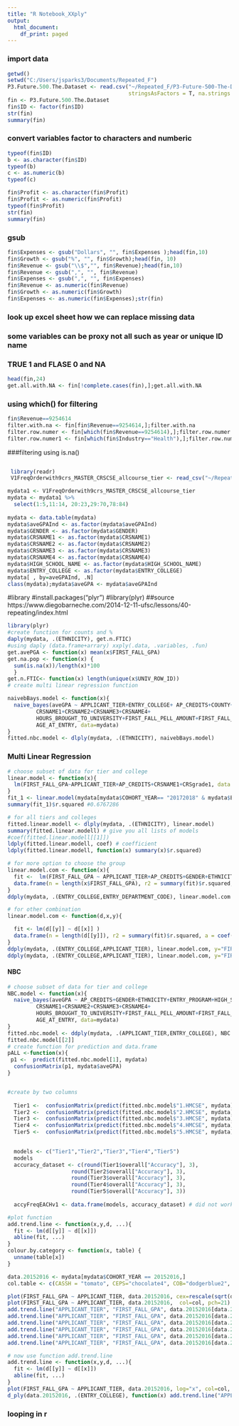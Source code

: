 ---
title: "R Notebook_XXply"
output:
  html_document:
    df_print: paged
---
### import data
```{r}
getwd()
setwd("C:/Users/jsparks3/Documents/Repeated_F")
P3.Future.500.The.Dataset <- read.csv("~/Repeated_F/P3-Future-500-The-Dataset.csv",
                                      stringsAsFactors = T, na.strings = c(""))
fin <- P3.Future.500.The.Dataset
fin$ID <- factor(fin$ID)
str(fin)
summary(fin)
```
### convert variables factor to characters and numberic
```{r}
typeof(fin$ID)
b <- as.character(fin$ID)
typeof(b)
c <- as.numeric(b)
typeof(c)

fin$Profit <- as.character(fin$Profit)
fin$Profit <- as.numeric(fin$Profit)
typeof(fin$Profit)
str(fin)
summary(fin)
```
###  gsub
```{r}
fin$Expenses <- gsub("Dollars", "", fin$Expenses );head(fin,10)
fin$Growth <- gsub("%", "", fin$Growth);head(fin, 10)
fin$Revenue <- gsub("\\$","", fin$Revenue);head(fin,10)
fin$Revenue <- gsub(",", "", fin$Revenue)
fin$Expenses <- gsub(",", "", fin$Expenses)
fin$Revenue <- as.numeric(fin$Revenue)
fin$Growth <- as.numeric(fin$Growth)
fin$Expenses <- as.numeric(fin$Expenses);str(fin)
```
### look up excel sheet how we can replace missing data 
### some variables can be proxy not all such as year or unique ID name
### TRUE 1 and FLASE 0 and NA
```{r}
head(fin,24)
get.all.with.NA <- fin[!complete.cases(fin),];get.all.with.NA
```
### using which() for filtering
```{r}
fin$Revenue==9254614
filter.with.na <- fin[fin$Revenue==9254614,];filter.with.na
filter.row.numer <- fin[which(fin$Revenue==9254614),];filter.row.numer
filter.row.numer1 <- fin[which(fin$Industry=="Health"),];filter.row.numer1
```
###filtering using is.na()
```{r}

```



```{r}
 library(readr)
 V1FreqOrderwith9crs_MASTER_CRSCSE_allcourse_tier <- read_csv("~/Repeated_F/V1FreqOrderwith9crs_MASTER_CRSCSE_allcourse_tier.csv")

mydata1 <- V1FreqOrderwith9crs_MASTER_CRSCSE_allcourse_tier
mydata <- mydata1 %>% 
  select(1:5,11:14, 20:23,29:70,78:84) 
 
mydata <- data.table(mydata)
mydata$aveGPAInd <- as.factor(mydata$aveGPAInd)
mydata$GENDER <- as.factor(mydata$GENDER)
mydata$CRSNAME1 <- as.factor(mydata$CRSNAME1)
mydata$CRSNAME2 <- as.factor(mydata$CRSNAME2)
mydata$CRSNAME3 <- as.factor(mydata$CRSNAME3)
mydata$CRSNAME4 <- as.factor(mydata$CRSNAME4)
mydata$HIGH_SCHOOL_NAME <- as.factor(mydata$HIGH_SCHOOL_NAME)
mydata$ENTRY_COLLEGE <- as.factor(mydata$ENTRY_COLLEGE)
mydata[ , by=aveGPAInd, .N]
class(mydata);mydata$aveGPA <- mydata$aveGPAInd
```
#library
#install.packages("plyr")
#library(plyr)
##source https://www.diegobarneche.com/2014-12-11-ufsc/lessons/40-repeating/index.html
```{r}
library(plyr)
#create function for counts and %
daply(mydata, .(ETHNICITY), get.n.FTIC)
#using daply (data.frame+arrary) xxply(.data, .variables, .fun)
get.avePGA <- function(x) mean(x$FIRST_FALL_GPA)
get.na.pop <- function(x) {
  sum(is.na(x))/length(x)*100
  }
get.n.FTIC<- function(x) length(unique(x$UNIV_ROW_ID))
# create multi linear regression function

naivebBays.model <- function(x){
  naive_bayes(aveGPA ~ APPLICANT_TIER+ENTRY_COLLEGE+ AP_CREDITS+COUNTY+GENDER+ENTRY_PROGRAM+ +HIGH_SCHOOL_NAME+ETHNICITY+
         CRSNAME1+CRSNAME2+CRSNAME3+CRSNAME4+
         HOURS_BROUGHT_TO_UNIVERSITY+FIRST_FALL_PELL_AMOUNT+FIRST_FALL_BRIGHT_FUTURES_AMOUNT+
         AGE_AT_ENTRY, data=mydata)
}
fitted.nbc.model <- dlply(mydata, .(ETHNICITY), naivebBays.model)

```
### Multi Linear Regression ###
```{r}
# choose subset of data for tier and college
linear.model <- function(x){
  lm(FIRST_FALL_GPA~APPLICANT_TIER+AP_CREDITS+CRSNAME1+CRSgrade1, data = mydata)
}
fit_1 <- linear.model(mydata[mydata$COHORT_YEAR== "20172018" & mydata$ENTRY_COLLEGE=="COB", ])
summary(fit_1)$r.squared #0.6767286
```

```{r}
# for all tiers and colleges
fitted.linear.modell <- dlply(mydata, .(ETHNICITY), linear.model)
summary(fitted.linear.modell) # give you all lists of models
#coef(fitted.linear.modell[[1]])
ldply(fitted.linear.modell, coef) # coefficient
ldply(fitted.linear.modell, function(x) summary(x)$r.squared)
```
```{r}
# for more option to choose the group
linear.model.com <- function(x){
  fit <-  lm(FIRST_FALL_GPA ~ APPLICANT_TIER+AP_CREDITS+GENDER+ETHNICITY+CRSgrade1, data = mydata)
  data.frame(n = length(x$FIRST_FALL_GPA), r2 = summary(fit)$r.squared, a = coef(fit)[[1]], b= coef(fit)[[2]])
}
ddply(mydata, .(ENTRY_COLLEGE,ENTRY_DEPARTMENT_CODE), linear.model.com )

```

```{r}
# for other combination
linear.model.com <- function(d,x,y){

  fit <- lm(d[[y]] ~ d[[x]] )
  data.frame(n = length(d[[y]]), r2 = summary(fit)$r.squared, a = coef(fit)[1], b= coef(fit)[2])
}
ddply(mydata, .(ENTRY_COLLEGE,APPLICANT_TIER), linear.model.com, y="FIRST_FALL_GPA", x= "AP_CREDITS")
ddply(mydata, .(ENTRY_COLLEGE,APPLICANT_TIER), linear.model.com, y="FIRST_FALL_GPA", x= "CRSgrade1")


```


#### NBC ####
```{r}
# choose subset of data for tier and college
NBC.model <- function(x){
  naive_bayes(aveGPA ~ AP_CREDITS+GENDER+ETHNICITY+ENTRY_PROGRAM+HIGH_SCHOOL_NAME+COUNTY+
         CRSNAME1+CRSNAME2+CRSNAME3+CRSNAME4+
         HOURS_BROUGHT_TO_UNIVERSITY+FIRST_FALL_PELL_AMOUNT+FIRST_FALL_BRIGHT_FUTURES_AMOUNT+
         AGE_AT_ENTRY, data=mydata)
}
fitted.nbc.model <- ddply(mydata, .(APPLICANT_TIER,ENTRY_COLLEGE), NBC.model)
fitted.nbc.model[[2]]
# create function for prediction and data.frame
pALL <-function(x){
 p1 <-  predict(fitted.nbc.model[1], mydata)
  confusionMatrix(p1, mydata$aveGPA)
}


#create by two columns
  
  Tier1 <-  confusionMatrix(predict(fitted.nbc.model$"1.HMCSE", mydata), mydata$aveGPA)
  Tier2 <-  confusionMatrix(predict(fitted.nbc.model$"2.HMCSE", mydata), mydata$aveGPA)
  Tier3 <-  confusionMatrix(predict(fitted.nbc.model$"3.HMCSE", mydata), mydata$aveGPA)
  Tier4 <-  confusionMatrix(predict(fitted.nbc.model$"4.HMCSE", mydata), mydata$aveGPA)
  Tier5 <-  confusionMatrix(predict(fitted.nbc.model$"5.HMCSE", mydata), mydata$aveGPA)

 
  models <- c("Tier1","Tier2","Tier3","Tier4","Tier5")
  models
  accuracy_dataset <- c(round(Tier1$overall["Accuracy"], 3),
                    round(Tier2$overall["Accuracy"], 3),
                    round(Tier3$overall["Accuracy"], 3),
                    round(Tier4$overall["Accuracy"], 3),
                    round(Tier5$overall["Accuracy"], 3))
  
  accyFreqEACHv1 <- data.frame(models, accuracy_dataset) # did not work correctly. visit later

```


```{r}
#plot function
add.trend.line <- function(x,y,d, ...){
  fit <- lm(d[[y]] ~ d[[x]])
  abline(fit, ...)
}
colour.by.category <- function(x, table) {
  unname(table[x])
}

data.20152016 <- mydata[mydata$COHORT_YEAR == 20152016,]
col.table <- c(CASSH = "tomato", CEPS="chocolate4", COB="dodgerblue2", HMCSE="darkgoldenrod1", UKCOH="green4", UNA ="blue4") 

plot(FIRST_FALL_GPA ~ APPLICANT_TIER, data.20152016, cex=rescale(sqrt(data.20152016$APPLICANT_TIER), c(0.2, 10)), col= colour.by.category(data.20152016$ENTRY_COLLEGE, col.table), pch=21)
plot(FIRST_FALL_GPA ~ APPLICANT_TIER, data.20152016,  col=col, pch=21)
add.trend.line("APPLICANT_TIER", "FIRST_FALL_GPA", data.20152016[data.20152016$ENTRY_COLLEGE == "CASSH",], col=col.table["CASSH"])
add.trend.line("APPLICANT_TIER", "FIRST_FALL_GPA", data.20152016[data.20152016$ENTRY_COLLEGE == "CEPS",], col=col.table["CEPS"])
add.trend.line("APPLICANT_TIER", "FIRST_FALL_GPA", data.20152016[data.20152016$ENTRY_COLLEGE == "COB",], col=col.table["COB"])
add.trend.line("APPLICANT_TIER", "FIRST_FALL_GPA", data.20152016[data.20152016$ENTRY_COLLEGE == "HMCSE",], col=col.table["HMCSE"])
add.trend.line("APPLICANT_TIER", "FIRST_FALL_GPA", data.20152016[data.20152016$ENTRY_COLLEGE == "UKCOH",], col=col.table["UKCOH"])
add.trend.line("APPLICANT_TIER", "FIRST_FALL_GPA", data.20152016[data.20152016$ENTRY_COLLEGE == "UNA",], col=col.table["UNA"])

```
```{r}
# now use function add.trend.line
add.trend.line <- function(x,y,d, ...){
  fit <- lm(d[[y]] ~ d[[x]])
  abline(fit, ...)
}
plot(FIRST_FALL_GPA ~ APPLICANT_TIER, data.20152016, log="x", col=col, pch=21)
d_ply(data.20152016, .(ENTRY_COLLEGE), function(x) add.trend.line("APPLICANT_TIER", "FIRST_FALL_GPA", x, col=col.table[x$ENTRY_COLLEGE]))

```
### looping in r
```{r}

```

